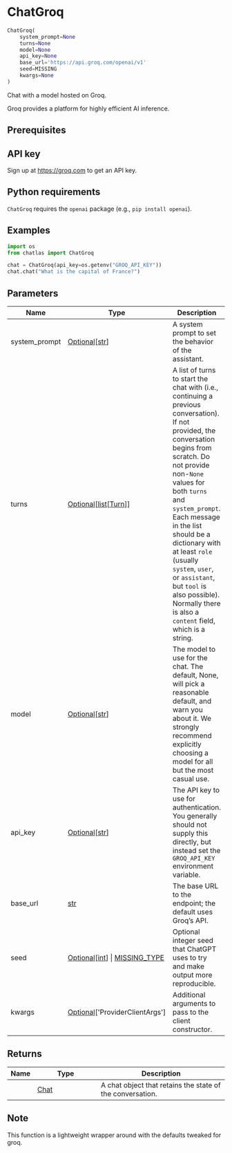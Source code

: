 # ChatGroq { #chatlas.ChatGroq }

```python
ChatGroq(
    system_prompt=None
    turns=None
    model=None
    api_key=None
    base_url='https://api.groq.com/openai/v1'
    seed=MISSING
    kwargs=None
)
```

Chat with a model hosted on Groq.

Groq provides a platform for highly efficient AI inference.

## Prerequisites {.doc-section .doc-section-prerequisites}


::: {.callout-note}
## API key

Sign up at <https://groq.com> to get an API key.
:::

::: {.callout-note}
## Python requirements

`ChatGroq` requires the `openai` package (e.g., `pip install openai`).
:::

## Examples {.doc-section .doc-section-examples}

```python
import os
from chatlas import ChatGroq

chat = ChatGroq(api_key=os.getenv("GROQ_API_KEY"))
chat.chat("What is the capital of France?")
```

## Parameters {.doc-section .doc-section-parameters}

| Name          | Type                                                                                          | Description                                                                                                                                                                                                                                                                                                                                                                                                                 | Default                            |
|---------------|-----------------------------------------------------------------------------------------------|-----------------------------------------------------------------------------------------------------------------------------------------------------------------------------------------------------------------------------------------------------------------------------------------------------------------------------------------------------------------------------------------------------------------------------|------------------------------------|
| system_prompt | [Optional](`typing.Optional`)\[[str](`str`)\]                                                 | A system prompt to set the behavior of the assistant.                                                                                                                                                                                                                                                                                                                                                                       | `None`                             |
| turns         | [Optional](`typing.Optional`)\[[list](`list`)\[[Turn](`chatlas._turn.Turn`)\]\]               | A list of turns to start the chat with (i.e., continuing a previous conversation). If not provided, the conversation begins from scratch. Do not provide non-`None` values for both `turns` and `system_prompt`. Each message in the list should be a dictionary with at least `role` (usually `system`, `user`, or `assistant`, but `tool` is also possible). Normally there is also a `content` field, which is a string. | `None`                             |
| model         | [Optional](`typing.Optional`)\[[str](`str`)\]                                                 | The model to use for the chat. The default, None, will pick a reasonable default, and warn you about it. We strongly recommend explicitly choosing a model for all but the most casual use.                                                                                                                                                                                                                                 | `None`                             |
| api_key       | [Optional](`typing.Optional`)\[[str](`str`)\]                                                 | The API key to use for authentication. You generally should not supply this directly, but instead set the `GROQ_API_KEY` environment variable.                                                                                                                                                                                                                                                                              | `None`                             |
| base_url      | [str](`str`)                                                                                  | The base URL to the endpoint; the default uses Groq's API.                                                                                                                                                                                                                                                                                                                                                                  | `'https://api.groq.com/openai/v1'` |
| seed          | [Optional](`typing.Optional`)\[[int](`int`)\] \| [MISSING_TYPE](`chatlas.types.MISSING_TYPE`) | Optional integer seed that ChatGPT uses to try and make output more reproducible.                                                                                                                                                                                                                                                                                                                                           | `MISSING`                          |
| kwargs        | [Optional](`typing.Optional`)\[\'ProviderClientArgs\'\]                                       | Additional arguments to pass to the [](`openai.OpenAI()`) client constructor.                                                                                                                                                                                                                                                                                                                                               | `None`                             |

## Returns {.doc-section .doc-section-returns}

| Name   | Type                         | Description                                               |
|--------|------------------------------|-----------------------------------------------------------|
|        | [Chat](`chatlas._chat.Chat`) | A chat object that retains the state of the conversation. |

## Note {.doc-section .doc-section-note}

This function is a lightweight wrapper around [](`~chatlas.ChatOpenAI`) with
the defaults tweaked for groq.